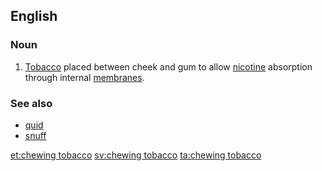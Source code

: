 ==English==
===Noun===
{{en-noun|head=[[chewing]] [[tobacco]]}}
# {{context|US}} [[tobacco|Tobacco]] placed between cheek and gum to allow [[nicotine]] absorption through internal [[membrane]]s.

===See also===
*[[quid]]
*[[snuff]]

[[et:chewing tobacco]]
[[sv:chewing tobacco]]
[[ta:chewing tobacco]]